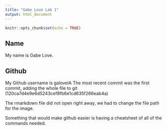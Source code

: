 ```yaml
---
title: "Gabe Love Lab 1"
output: html_document
---
```


```r
knitr::opts_chunk$set(echo = TRUE)
```

## Name
My name is Gabe Love.

## Github
My Github username is galoveIA
The most recent commit was the first commit, adding the whole file to git (120ca7d4e9e6d5243cef8fb6e1cd635f266eab4a)

The rmarkdown file did not open right away, we had to change the file path for the image.

Something that would make github easier is having a cheatsheet of all of the commands needed.
